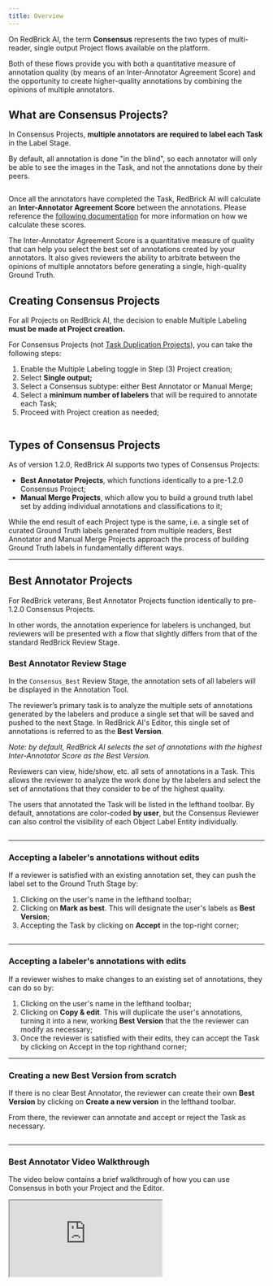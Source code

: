 ```yaml
---
title: Overview
---
```


On RedBrick AI, the term **Consensus** represents the two types of multi-reader, single output Project flows available on the platform.&#x20;

Both of these flows provide you with both a quantitative measure of annotation quality (by means of an Inter-Annotator Agreement Score) and the opportunity to create higher-quality annotations by combining the opinions of multiple annotators.&#x20;

## What are Consensus Projects?&#x20;

In Consensus Projects, **multiple annotators are required to label each Task** in the Label Stage.&#x20;

By default, all annotation is done "in the blind", so each annotator will only be able to see the images in the Task, and not the annotations done by their peers.

<Frame caption="Comparison between standard flow and Consensus flow with 3 labelers">
  <img src="/assets/images/project-pages/multiple-labeling/conensus-comparison.png" alt="" />
</Frame>

Once all the annotators have completed the Task, RedBrick AI will calculate an **Inter-Annotator Agreement Score** between the annotations. Please reference the [following documentation](./#inter-annotator-agreement) for more information on how we calculate these scores.

The Inter-Annotator Agreement Score is a quantitative measure of quality that can help you select the best set of annotations created by your annotators. It also gives reviewers the ability to arbitrate between the opinions of multiple annotators before generating a single, high-quality Ground Truth.&#x20;

## Creating Consensus Projects&#x20;

For all Projects on RedBrick AI, the decision to enable Multiple Labeling **must be made at Project creation.**

For Consensus Projects (not [Task Duplication Projects](../task-duplication)), you can take the following steps:

1. Enable the Multiple Labeling toggle in Step (3) Project creation;&#x20;
2. Select **Single output;**
3. Select a Consensus subtype: either Best Annotator or Manual Merge;
4. Select a **minimum number of labelers** that will be required to annotate each Task;
5. Proceed with Project creation as needed;

<Frame caption="Project creation with Consensus">
  <img
    src="/assets/images/project-pages/multiple-labeling/consensus-project-creation.png"
    alt=""
  />
</Frame>

## Types of Consensus Projects

As of version 1.2.0, RedBrick AI supports two types of Consensus Projects:

- **Best Annotator Projects**, which functions identically to a pre-1.2.0 Consensus Project;
- **Manual Merge Projects**, which allow you to build a ground truth label set by adding individual annotations and classifications to it;

While the end result of each Project type is the same, i.e. a single set of curated Ground Truth labels generated from multiple readers, Best Annotator and Manual Merge Projects approach the process of building Ground Truth labels in fundamentally different ways.

---

## Best Annotator Projects

For RedBrick veterans, Best Annotator Projects function identically to pre-1.2.0 Consensus Projects.&#x20;

In other words, the annotation experience for labelers is unchanged, but reviewers will be presented with a flow that slightly differs from that of the standard RedBrick Review Stage.

### Best Annotator Review Stage

In the `Consensus_Best` Review Stage, the annotation sets of all labelers will be displayed in the Annotation Tool.&#x20;

The reviewer’s primary task is to analyze the multiple sets of annotations generated by the labelers and produce a single set that will be saved and pushed to the next Stage. In RedBrick AI's Editor, this single set of annotations is referred to as the **Best Version**.

_Note: by default, RedBrick AI selects the set of annotations with the highest Inter-Annotator Score as the Best Version._

Reviewers can view, hide/show, etc. all sets of annotations in a Task. This allows the reviewer to analyze the work done by the labelers and select the set of annotations that they consider to be of the highest quality.

The users that annotated the Task will be listed in the lefthand toolbar. By default, annotations are color-coded **by user**, but the Consensus Reviewer can also control the visibility of each Object Label Entity individually.

<Frame caption="The lefthand toolbar of Best Annotator Review">
  <img
    src="/assets/images/project-pages/multiple-labeling/consensus-review-toolbar.png"
    alt=""
  />
</Frame>

---

### Accepting a labeler's annotations without edits

If a reviewer is satisfied with an existing annotation set, they can push the label set to the Ground Truth Stage by:

1. Clicking on the user's name in the lefthand toolbar;
2. Clicking on **Mark as best**. This will designate the user's labels as **Best Version**;
3. Accepting the Task by clicking on **Accept** in the top-right corner;

<Frame caption="Clicking into a labeler's annotations">
  <img
    src="/assets/images/project-pages/multiple-labeling/consensus-review-info.png"
    alt=""
  />
</Frame>

---

### Accepting a labeler's annotations with edits

If a reviewer wishes to make changes to an existing set of annotations, they can do so by:

1. Clicking on the user's name in the lefthand toolbar;
2. Clicking on **Copy & edit**. This will duplicate the user's annotations, turning it into a new, working **Best Version** that the the reviewer can modify as necessary;
3. Once the reviewer is satisfied with their edits, they can accept the Task by clicking on Accept in the top righthand corner;

---

### Creating a new Best Version from scratch

If there is no clear Best Annotator, the reviewer can create their own **Best Version** by clicking on **Create a new version** in the lefthand toolbar.&#x20;

From there, the reviewer can annotate and accept or reject the Task as necessary.

<Frame caption="Creating a Best Version">
  <img
    src="/assets/images/project-pages/multiple-labeling/consensus-create-version.png"
    alt=""
  />
</Frame>

---

### Best Annotator Video Walkthrough

The video below contains a brief walkthrough of how you can use Consensus in both your Project and the Editor.&#x20;

<Frame caption="A video walkthrough of Best Annotator Consensus Projects">
  <iframe src="https://www.loom.com/embed/62f152ff8b924d61abe6d8ea31672c22" />
</Frame>

---

## Manual Merge Projects

Manual Merge Projects were launched with RedBrick v 1.2.0 and allow for a much more granular approach to building a single Ground Truth label set from the work of many annotators.&#x20;

### Manual Merge Review Stage

In **Best Annotator** Projects, `Consensus_Best` Review presumes that the reviewer is starting their work from one "best" set of labels.&#x20;

However, the `Consensus_Merge` review flow adopts a more "pick and choose" approach in which the reviewer builds their Ground Truth labels and classifications one at a time.

Therefore, when a `Consensus_Merge` reviewer opens a Task, they are presented with an empty Ground Truth label set:

<Frame caption="Consensus_Merge Review">
  <img
    src="/assets/images/project-pages/multiple-labeling/consensus-merge-review.png"
    alt=""
  />
</Frame>

1. All labelers' annotations are visible by default, but reviewers can show/hide annotations as desired;
2. The Ground Truth label set, which must be built by the `Consensus_Merge` reviewer;
3. All annotations are visible to the reviewer, differentiated by color;

### Adding Annotations to Ground Truth

To add annotations to the Ground Truth label set, navigate to the lefthand sidebar and click on the Copy to Ground Truth button next to either the individual annotation or a user's annotation set (see below).

<Frame caption="Before - adding an annotation to Ground Truth">
  <img
    src="/assets/images/project-pages/multiple-labeling/consensus-add-annotation.png"
    alt=""
  />
</Frame>

Clicking on **Copy to Ground Truth** will duplicate the annotation(s) in question to your Ground Truth Label Set, creating a new annotation that the reviewer can then modify as necessary.

<Frame caption="After - adding an annotation to Ground Truth">
  <img
    src="/assets/images/project-pages/multiple-labeling/consensus-gt.png"
    alt=""
  />
</Frame>

---

### Adding Classifications to Ground Truth

To add Classifications to your Ground Truth set, select the type of Classification you'd like to review and click on it in the lefthand toolbar. This will cause a window to appear in the center of the screen that allows you to either:

1. Fill in your own Classifications based on the input of the annotators;
2. Copy and paste an annotator's Classifications to the Ground Truth set;

<Frame caption="Adding Classifications to Ground Truth">
  <img
    src="/assets/images/project-pages/multiple-labeling/consensus-gt-classifications.png"
    alt=""
  />
</Frame>

When you are finished, click outside the box to return to the Editor.

---

## Rejecting a Task in Consensus Review

For both Best Annotator and Manual Merge Projects, rejecting a Task will cause the Task to be sent back to the original annotators along with the labels they generated.

All labelers will be required to re-annotate the Task and finalize it in order for the Task to be returned to the corresponding Review Stage.

_Note: Send to Stage operations are disabled for all Consensus Projects._

---

## Assigning Tasks to Multiple Users

RedBrick AI has an [**Automatic Assignment Protocol**](/projects/tasks-and-assignment#automatic-task-assignment) that will automatically assign multiple users to a Task. This protocol is enabled by default on Project creation and can be configured either when creating your Project or any time afterward in your Project's [General Settings](/project-pages/settings-page/home#general-settings).

As annotators request Tasks by clicking on the **Label** button in the top right of the Dashboard, RedBrick AI will automatically assign available Tasks by prioritizing those that are already in progress/or assigned to other users. &#x20;

Alternatively, you can **manually override any Task assignment on the Data page**. When Consensus is enabled, the **Assign** dropdown will allow you to select multiple users.

<Frame caption="Task assignment in a Consensus Project">
  <img
    src="/assets/images/project-pages/multiple-labeling/consensus-assign-tasks.png"
    alt=""
  />
</Frame>

<Note>
  Optionally, you can manually assign any number of labelers to a Consensus
  Task, including a number that is greater than the minimum number of required
  labelers. However, the Automatic Assignment Protocol will only assign up to
  the minimum value.&#x20;
</Note>

---

## Inter-Annotator Agreement

Once all assigned annotators have completed a Task, RedBrick AI will generate an Inter-Annotator Agreement Score, which is calculated by comparing each labeler's annotations with those of every other labeler and averaging the pairs of scores.

<table>
  <thead>
    <tr>
      <th width="200" />
      <th width="250" style={{textAlign: 'center'}}>User 1</th>
      <th width="250" style={{textAlign: 'center'}}>User 2</th>
      <th width="250" style={{textAlign: 'center'}}>User 3</th>
    </tr>
  </thead>
  <tbody>
    <tr>
      <td style={{textAlign: 'center'}}>User 1</td>
      <td style={{textAlign: 'center'}}></td>
      <td style={{textAlign: 'center'}}>
        <code style={{color: 'blue'}}>Score(U1,U2)</code>
      </td>
      <td style={{textAlign: 'center'}}>
        <code style={{color: 'purple'}}>Score(U1,U3)</code>
      </td>
    </tr>
    <tr>
      <td style={{textAlign: 'center'}}>User 2</td>
      <td style={{textAlign: 'center'}}>
        <code style={{color: 'blue'}}>Score(U2,U1)</code>
      </td>
      <td style={{textAlign: 'center'}}></td>
      <td style={{textAlign: 'center'}}>
        <code style={{color: 'orange'}}>Score(U2,U3)</code>
      </td>
    </tr>
    <tr>
      <td style={{textAlign: 'center'}}>User 3</td>
      <td style={{textAlign: 'center'}}>
        <code style={{color: 'purple'}}>Score(U3,U1)</code>
      </td>
      <td style={{textAlign: 'center'}}>
        <code style={{color: 'orange'}}>Score(U3,U2)</code>
      </td>
      <td style={{textAlign: 'center'}}></td>
    </tr>
  </tbody>
</table>

<code>Agreement = Average( <b style={{color: 'blue'}}>Score(U1,U2)</b> , <b style={{color: 'purple'}}>Score(U1,U3)</b> , <b style={{color: 'orange'}}>Score(U2,U3)</b> )</code>

The type of comparison function used to calculate the `Score`depends on the type of data and annotations you and your team are working with. Please reference the following documentation to read more about how RedBrick calculates Inter-Annotator Agreement.

<Card title="Agreement Calculation" href="./agreement-calculation" />

<Frame caption="Inter-Annotator Agreement for Tasks queued in Review">
  <img
    src="/assets/images/project-pages/multiple-labeling/consensus-agreement.png"
    alt=""
  />
</Frame>

---

## Exporting Consensus Annotations

If a task has gone through Consensus, you will get access to all versions of the annotations done by all users. You will also have access to additional metadata like the annotation similarity scores. You can export the data using the following CLI command inside your project directory:

```bash
redbrick export
```

Please [view the format reference](/python-sdk/formats/full-format-reference.md#consensus-export) for an overview of the exported format.

If you want to export only a single version of the annotations (i.e. the labeler with the best annotations or the base annotations qualified in Review), you can run the following command:

```bash
redbrick export --no-consensus
```
